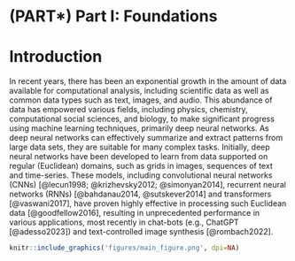 \mainmatter

# (PART\*) Part I: Foundations {-}

# Introduction

In recent years, there has been an exponential growth in the amount of data available for computational analysis, including scientific data as well as common data types such as text, images, and audio. This abundance of data has empowered various fields, including physics, chemistry, computational social sciences, and biology, to make significant progress using machine learning techniques, primarily deep neural networks. As deep neural networks can effectively summarize and extract patterns from large data sets, they are suitable for many complex tasks. Initially, deep neural networks have been developed to learn from data supported on regular (Euclidean) domains,
such as grids in images, sequences of text and time-series. These models, including convolutional neural networks (CNNs) [@lecun1998; @krizhevsky2012; @simonyan2014], recurrent neural networks (RNNs) [@bahdanau2014, @sutskever2014] and transformers [@vaswani2017], have proven highly effective in processing such Euclidean data [@goodfellow2016], resulting in unprecedented performance in various applications, most recently in chat-bots (e.g., ChatGPT [@adesso2023]) and text-controlled image synthesis [@rombach2022].

```r
knitr::include_graphics('figures/main_figure.png', dpi=NA)
```
